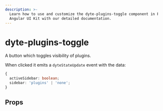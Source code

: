```yaml
---
description: >-
  Learn how to use and customize the dyte-plugins-toggle component in ProductDB's
  Angular UI Kit with our detailed documentation.
---
```


# dyte-plugins-toggle

A button which toggles visibility of plugins.

When clicked it emits a `dyteStateUpdate` event with the data:

```ts
{
  activeSidebar: boolean;
  sidebar: 'plugins' | 'none';
}
```

## Props

<PropsTable of="dyte-plugins-toggle" />

<head>
  <title>Angular UI Kit dyte-plugins-toggle</title>
</head>
